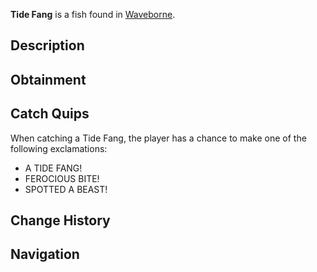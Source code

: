 {{FishInfobox
|image          = Tide Fang.png
|rarity         = Legendary
|sea            = Second Sea
|location       = [[Waveborne]]
|sublocation    = 
|sources        = Fishing Rod
|radar_location = 
|prog_speed     = -45
|xp             = 600
|weather        = Windy
|time           = Day
|season         = Autumn
|bait           = Neuro Slug
|base_weight    = 150
|base_value     = 1200
|weight_range   = 90
|base_chance    = 10
|base_resil     = 30
}}
'''Tide Fang''' is a {{Rarity|Legendary}} fish found in [[Waveborne]].

== Description ==
{{Description|A dark green fish with teal fins and light green spots, biting through the waves with feral might.|Bestiary Entry}}

== Obtainment ==
{{Description|It prowls when the tide turns restless.|Bestiary Hint}}
{{Fish Availability|
Waveborne
|top_rods      = 
Steady Rod\70908.26\47100.06;
Frostfire Rod\62620.28\46920.82;
Fast Rod\59785.48\69361.78;
Krampus's Rod\59275.23\47176.91;
Magma Rod\57958.9\46991.01;
Free Spirit Rod\54718.34\121984.8;
Firefly Rod\44289.48\117322.31;
Adventurer's Rod\44033.29\109702.21;
Azure Of Lagoon\49044.72\97387.35;
Great Rod of Oscar\57158.43\93038;
Lucky Rod\30932.57\72911.62;
Duncan's Rod\28352.21\71797.38;
Astralhook Rod\53429.25\92594.03;
Blazebringer Rod\43209.17\83998.63;
Verdant Shear Rod\39884.88\78930.37;
Trident Rod\36888.81\70459.15;
Ethereal Prism Rod\26910.97\53747.03;
Seraphic Rod\26476.43\54103;
No-Life Rod\25710.6\52324.04;
Challenger's Rod\25376.19\51479.06;
Rod Of The Exalted One\24964.29\49990.96;
Rod Of The Forgotten Fang\24830.3\50015.26;
Rod Of The Depths\24116.63\48313.59;
Volcanic Rod\23216.75\47708.96;
Depthseeker Rod\23181.23\48270.4;
Zeus Rod\23069.42\47406.21;
Avalanche Rod\22915.1\47780.37
|recommended   = Free Spirit Rod
}}

== Catch Quips ==
When catching a Tide Fang, the player has a chance to make one of the following exclamations:
* A TIDE FANG!
* FEROCIOUS BITE!
* SPOTTED A BEAST!

== Change History ==
{{Change History|{{subst:Current Version}}}}

== Navigation ==
{{Fish Navbox|Waveborne}}